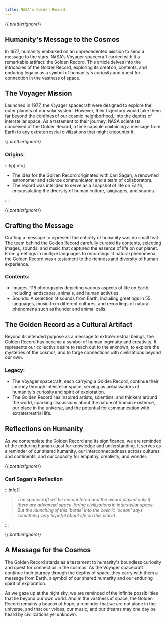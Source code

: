 ```yaml
---
title: NASA's Golden Record
---
```


{/*.prettierignore*/}

## Humanity's Message to the Cosmos

In 1977, humanity embarked on an unprecedented mission to send a message to the stars. NASA's Voyager spacecraft carried with it a remarkable artifact: the Golden Record. This article delves into the intricacies of the Golden Record, exploring its creation, contents, and enduring legacy as a symbol of humanity's curiosity and quest for connection in the vastness of space.

## The Voyager Mission

Launched in 1977, the Voyager spacecraft were designed to explore the outer planets of our solar system. However, their trajectory would take them far beyond the confines of our cosmic neighborhood, into the depths of interstellar space. As a testament to their journey, NASA scientists conceived of the Golden Record, a time capsule containing a message from Earth to any extraterrestrial civilizations that might encounter it.

{/*.prettierignore*/}

### Origins:

:::tip[info]

- The idea for the Golden Record originated with Carl Sagan, a renowned astronomer and science communicator, and a team of collaborators.
- The record was intended to serve as a snapshot of life on Earth, encapsulating the diversity of human culture, languages, and sounds.

:::

{/*.prettierignore*/}

## Crafting the Message

Crafting a message to represent the entirety of humanity was no small feat. The team behind the Golden Record carefully curated its contents, selecting images, sounds, and music that captured the essence of life on our planet. From greetings in multiple languages to recordings of natural phenomena, the Golden Record was a testament to the richness and diversity of human experience.

### Contents:


- Images: 116 photographs depicting various aspects of life on Earth, including landscapes, animals, and human activities.
- Sounds: A selection of sounds from Earth, including greetings in 55 languages, music from different cultures, and recordings of natural phenomena such as thunder and animal calls.

## The Golden Record as a Cultural Artifact

Beyond its intended purpose as a message to extraterrestrial beings, the Golden Record has become a symbol of human ingenuity and creativity. It represents our collective desire to reach out to the unknown, to explore the mysteries of the cosmos, and to forge connections with civilizations beyond our own.



### Legacy:

- The Voyager spacecraft, each carrying a Golden Record, continue their journey through interstellar space, serving as ambassadors of humanity's curiosity and spirit of exploration.
- The Golden Record has inspired artists, scientists, and thinkers around the world, sparking discussions about the nature of human existence, our place in the universe, and the potential for communication with extraterrestrial life.

## Reflections on Humanity

As we contemplate the Golden Record and its significance, we are reminded of the enduring human quest for knowledge and understanding. It serves as a reminder of our shared humanity, our interconnectedness across cultures and continents, and our capacity for empathy, creativity, and wonder.

{/*.prettierignore*/}

### Carl Sagan's Reflection

:::info[]

> _The spacecraft will be encountered and the record played only if there are advanced space-faring civilizations in interstellar space. But the launching of this 'bottle' into the cosmic 'ocean' says something very hopeful about life on this planet._

:::

{/*.prettierignore*/}



## A Message for the Cosmos

The Golden Record stands as a testament to humanity's boundless curiosity and quest for connection in the cosmos. As the Voyager spacecraft continue their journey through the depths of space, they carry with them a message from Earth, a symbol of our shared humanity and our enduring spirit of exploration.

As we gaze up at the night sky, we are reminded of the infinite possibilities that lie beyond our own world. And in the vastness of space, the Golden Record remains a beacon of hope, a reminder that we are not alone in the universe, and that our voices, our music, and our dreams may one day be heard by civilizations yet unknown.

